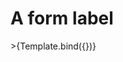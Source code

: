 
<Meta title="forms/Label" component={Label} />


# A form label

<Canvas>
  <Story
    name="input-label"
    args={{
      title: 'Email',
    }}>
    >{Template.bind({})}
  </Story>
</Canvas>
